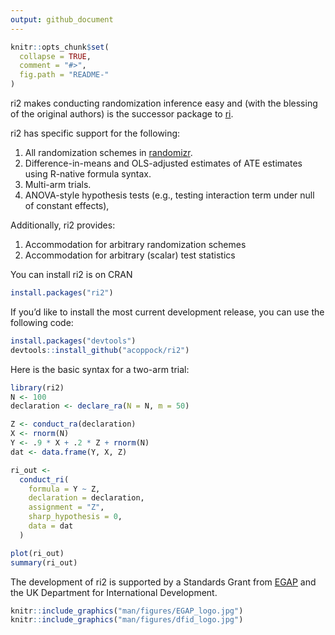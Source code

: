 ```yaml
---
output: github_document
---
```


<!-- README.md is generated from README.Rmd. Please edit that file -->

```r
knitr::opts_chunk$set(
  collapse = TRUE,
  comment = "#>",
  fig.path = "README-"
)
```


ri2 makes conducting randomization inference easy and (with the blessing of the original authors) is the successor package to [ri](https://cran.r-project.org/web/packages/ri/index.html).

ri2 has specific support for the following:

1. All randomization schemes in [randomizr](http://randomizr.declaredesign.org).
2. Difference-in-means and OLS-adjusted estimates of ATE estimates using R-native formula syntax.
3. Multi-arm trials.
4. ANOVA-style hypothesis tests (e.g., testing interaction term under null of constant effects),

Additionally, ri2 provides:

1. Accommodation for arbitrary randomization schemes
2. Accommodation for arbitrary (scalar) test statistics

You can install ri2 is on CRAN
```r
install.packages("ri2")
```

If you'd like to install the most current development release, you can use the following code:


```r
install.packages("devtools")
devtools::install_github("acoppock/ri2")
```

Here is the basic syntax for a two-arm trial:

```r
library(ri2)
N <- 100
declaration <- declare_ra(N = N, m = 50)

Z <- conduct_ra(declaration)
X <- rnorm(N)
Y <- .9 * X + .2 * Z + rnorm(N)
dat <- data.frame(Y, X, Z)

ri_out <-
  conduct_ri(
    formula = Y ~ Z,
    declaration = declaration,
    assignment = "Z",
    sharp_hypothesis = 0,
    data = dat
  )

plot(ri_out)
summary(ri_out)
```

The development of ri2 is supported by a Standards Grant from [EGAP](http://egap.org) and the UK Department for International Development.

```r
knitr::include_graphics("man/figures/EGAP_logo.jpg")
knitr::include_graphics("man/figures/dfid_logo.jpg")
```

